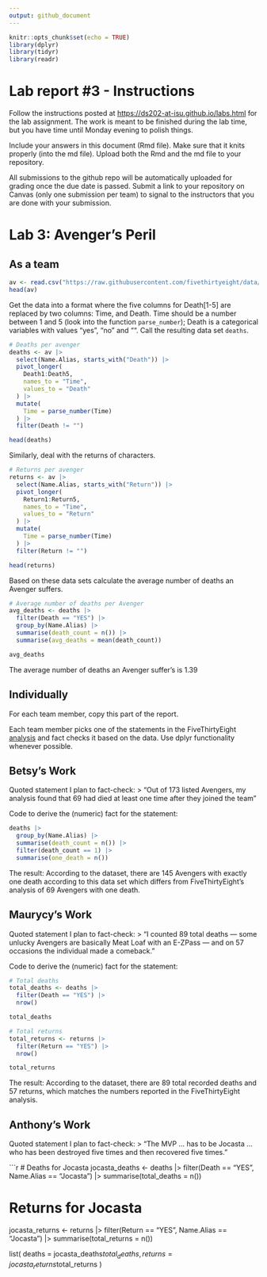 ```yaml
---
output: github_document
---
```


<!-- README.md is generated from README.Rmd. Please edit the README.Rmd file -->

```r
knitr::opts_chunk$set(echo = TRUE)
library(dplyr)
library(tidyr)
library(readr)
```

# Lab report #3 - Instructions

Follow the instructions posted at <https://ds202-at-isu.github.io/labs.html> for the lab assignment. The work is meant to be finished during the lab time, but you have time until Monday evening to polish things.

Include your answers in this document (Rmd file). Make sure that it knits properly (into the md file). Upload both the Rmd and the md file to your repository.

All submissions to the github repo will be automatically uploaded for grading once the due date is passed. Submit a link to your repository on Canvas (only one submission per team) to signal to the instructors that you are done with your submission.

# Lab 3: Avenger's Peril

## As a team

```r
av <- read.csv("https://raw.githubusercontent.com/fivethirtyeight/data/master/avengers/avengers.csv", stringsAsFactors = FALSE)
head(av)
```

Get the data into a format where the five columns for Death[1-5] are replaced by two columns: Time, and Death. Time should be a number between 1 and 5 (look into the function `parse_number`); Death is a categorical variables with values "yes", "no" and "". Call the resulting data set `deaths`.

```r
# Deaths per avenger
deaths <- av |> 
  select(Name.Alias, starts_with("Death")) |> 
  pivot_longer(
    Death1:Death5,
    names_to = "Time",
    values_to = "Death"
  ) |>
  mutate(
    Time = parse_number(Time)
  ) |>
  filter(Death != "")

head(deaths)
```


Similarly, deal with the returns of characters.
```r
# Returns per avenger
returns <- av |>
  select(Name.Alias, starts_with("Return")) |> 
  pivot_longer(
    Return1:Return5,
    names_to = "Time",
    values_to = "Return"
  ) |>
  mutate(
    Time = parse_number(Time)
  ) |>
  filter(Return != "")

head(returns)
```

Based on these data sets calculate the average number of deaths an Avenger suffers.
```r
# Average number of deaths per Avenger
avg_deaths <- deaths |> 
  filter(Death == "YES") |>  
  group_by(Name.Alias) |>
  summarise(death_count = n()) |>
  summarise(avg_deaths = mean(death_count))

avg_deaths
```
The average number of deaths an Avenger suffer's is 1.39

## Individually

For each team member, copy this part of the report.

Each team member picks one of the statements in the FiveThirtyEight [analysis](https://fivethirtyeight.com/features/avengers-death-comics-age-of-ultron/) and fact checks it based on the data. Use dplyr functionality whenever possible.




## Betsy's Work

Quoted statement I plan to fact-check:
> "Out of 173 listed Avengers, my analysis found that 69 had died at least one time after they joined the team"

Code to derive the (numeric) fact for the statement:
```r
deaths |> 
  group_by(Name.Alias) |>
  summarise(death_count = n()) |>
  filter(death_count == 1) |> 
  summarise(one_death = n())
```

The result:
According to the dataset, there are 145 Avengers with exactly one death according to this data set which differs from FiveThirtyEight's analysis of 69 Avengers with one death.


## Maurycy's Work

Quoted statement I plan to fact-check:
> "I counted 89 total deaths — some unlucky Avengers are basically Meat Loaf with an E-ZPass — and on 57 occasions the individual made a comeback."

Code to derive the (numeric) fact for the statement:
```r
# Total deaths
total_deaths <- deaths |> 
  filter(Death == "YES") |> 
  nrow()

total_deaths
```

```r
# Total returns
total_returns <- returns |> 
  filter(Return == "YES") |> 
  nrow()

total_returns
```

The result:
According to the dataset, there are 89 total recorded deaths and 57 returns, which matches the numbers reported in the FiveThirtyEight analysis.


## Anthony's Work

Quoted statement I plan to fact-check:
> "The MVP ... has to be Jocasta ... who has been destroyed five times and then recovered five times."

```r
# Deaths for Jocasta
jocasta_deaths <- deaths |>
  filter(Death == "YES", Name.Alias == "Jocasta") |>
  summarise(total_deaths = n())

# Returns for Jocasta
jocasta_returns <- returns |>
  filter(Return == "YES", Name.Alias == "Jocasta") |>
  summarise(total_returns = n())

list(
  deaths = jocasta_deaths$total_deaths,
  returns = jocasta_returns$total_returns
)

